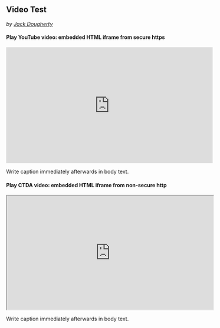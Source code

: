 ## Video Test
*by [Jack Dougherty](#contributors)*

#### Play YouTube video: embedded HTML iframe from secure https {-}
<iframe width="560" height="315" src="https://www.youtube.com/embed/Gl3uIRYYUmI?rel=0" frameborder="0" allow="autoplay; encrypted-media" allowfullscreen></iframe>
Write caption immediately afterwards in body text.

#### Play CTDA video: embedded HTML iframe from non-secure http {-}
<iframe src='http://ctdigitalarchive.org/islandora/object/120002%3A191/datastream/MP4/view' width='560px' height='310px'></iframe>
Write caption immediately afterwards in body text.

